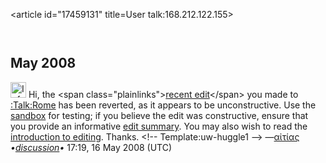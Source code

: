 <article id="17459131" title=User talk:168.212.122.155>
	<talkpage id="17459131" title="User talk:168.212.122.155">
== May 2008 ==

[[Image:Information.png|25px|left]] Hi, the &lt;span class=&quot;plainlinks&quot;&gt;[http://en.wikipedia.org/wiki/Talk:Rome?diff=212870310 recent edit]&lt;/span&gt; you made to [[:Talk:Rome]] has been reverted, as it appears to be unconstructive. Use the [[Wikipedia:Sandbox|sandbox]] for testing; if you believe the edit was constructive, ensure that you provide an informative [[Help:Edit summary|edit summary]]. You may also wish to read the [[Wikipedia:Introduction|introduction to editing]]. Thanks. &lt;!-- Template:uw-huggle1 --&gt; —[[user:aitias|αἰτίας]] ''•''[[User talk:Aitias|''discussion'']]''•'' 17:19, 16 May 2008 (UTC)
	</talkpage>
</article>